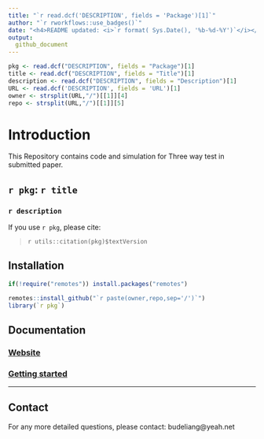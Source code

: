 ```yaml
---
title: "`r read.dcf('DESCRIPTION', fields = 'Package')[1]`"  
author: "`r rworkflows::use_badges()`" 
date: "<h4>README updated: <i>`r format( Sys.Date(), '%b-%d-%Y')`</i></h4>"
output:
  github_document
---
```


<!-- To modify Package/Title/Description/Authors fields, edit the DESCRIPTION file -->

```r
pkg <- read.dcf("DESCRIPTION", fields = "Package")[1]
title <- read.dcf("DESCRIPTION", fields = "Title")[1]
description <- read.dcf("DESCRIPTION", fields = "Description")[1]
URL <- read.dcf('DESCRIPTION', fields = 'URL')[1]
owner <- strsplit(URL,"/")[[1]][4]
repo <- strsplit(URL,"/")[[1]][5]
```

# Introduction

This Repository contains code and simulation for Three way test in submitted paper.

## ``r pkg``: `r title`

### `r description`
 
If you use ``r pkg``, please cite: 

<!-- Modify this by editing the file: inst/CITATION  -->
> `r utils::citation(pkg)$textVersion`

## Installation 

```R
if(!require("remotes")) install.packages("remotes")

remotes::install_github("`r paste(owner,repo,sep='/')`")
library(`r pkg`)
```
## Documentation 

### [Website](https://`r owner`.github.io/`r repo`) 
### [Getting started](https://`r owner`.github.io/`r repo`/articles/`r pkg`) 

<hr>

## Contact
 
For any more detailed questions, please contact: budeliang@yeah.net

<br>
